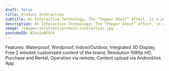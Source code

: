 ---
draft: false
title: Product Interaction
subtitle: An Interactive Technology, The “Pepper Ghost” effect, is a powerful way to showcase your product.
description: An Interactive Technology, The “Pepper Ghost” effect, is a powerful way to showcase your product. It is a mixed reality display designed to present products in combination with free floating holographic elements.
image: /images/solutions/product-interaction.jpg
youtubeID: N3zu2sNFhY4
---

Features: Waterproof, Windproof, Indoor/Outdoor, Integrated 3D Display, Free 2 minutes customised content of the brand, Resolution 1080p HD, Purchase and Rental, Operation via remote, Content upload via Android/ios App.

